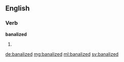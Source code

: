 ==English==

===Verb===
'''banalized'''

# {{en-past of|banalize}}

[[de:banalized]]
[[mg:banalized]]
[[ml:banalized]]
[[sv:banalized]]